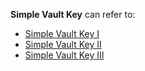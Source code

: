 {{Disambiguation}}
'''Simple Vault Key''' can refer to:
* [[Simple Vault Key I]]
* [[Simple Vault Key II]]
* [[Simple Vault Key III]]